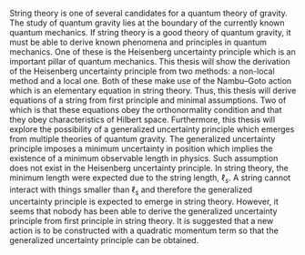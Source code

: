 String theory is one of several candidates for a quantum theory of gravity. The study of quantum gravity lies at the boundary of the currently known quantum mechanics. If string theory is a good theory of quantum gravity, it must be able to derive known phenomena and principles in quantum mechanics. One of these is the Heisenberg uncertainty principle which is an important pillar of quantum mechanics. This thesis will show the derivation of the Heisenberg uncertainty principle from two methods: a non-local method and a local one. Both of these make use of the Nambu--Goto action which is an elementary equation in string theory. Thus, this thesis will derive equations of a string from first principle and minimal assumptions. Two of which is that these equations obey the orthonormality condition and that they obey characteristics of Hilbert space. Furthermore, this thesis will explore the possibility of a generalized uncertainty principle which emerges from multiple theories of quantum gravity. The generalized uncertainty principle imposes a minimum uncertainty in position which implies the existence of a minimum observable length in physics. Such assumption does not exist in the Heisenberg uncertainty principle. In string theory, the minimum length were expected due to the string length, $\ell_s$. A string cannot interact with things smaller than $\ell_s$ and therefore the generalized uncertainty principle is expected to emerge in string theory. However, it seems that nobody has been able to derive the generalized uncertainty principle from first principle in string theory. It is suggested that a new action is to be constructed with a quadratic momentum term so that the generalized uncertainty principle can be obtained.
